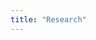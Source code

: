 ```yaml
---
title: "Research"
---
```


<!-- To embed Academicicons -->
<link rel="stylesheet" href="https://cdn.jsdelivr.net/gh/jpswalsh/academicons@1/css/academicons.min.css">



<!--

### Public Lands Data
Decades of cultural resource work on public lands have generated a deep and still largely untapped reservoir of potential data. The painstaking effort of organizing that data and making it more accessible is not particularly flashy, not in the way that a publication is anyway, but I have found that it bears fruit beyond the obvious contributions to research. In particular, it promotes a constructive feedback loop between research and education, offering students tons of opportunities to transform their own curiosity into well-formed questions that they can then explore with the data they are already gathering.  

Data science remains a largely untapped reservoir of research potential in archaeology. For instance, it promotes greater collaboration, which is increasingly important for investigating very complex issues in our discipline. In my experience, I have also found that this feature of data science, when done carefully, serves to promote a more inclusive community of science,    I am very passionate about this, so I devote a lot of my time and energy to developing tools and methods that will advance archaeological data management and data science. 

-->